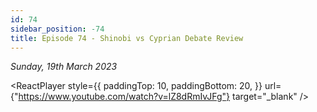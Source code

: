```yaml
---
id: 74
sidebar_position: -74
title: Episode 74 - Shinobi vs Cyprian Debate Review
---
```



_Sunday, 19th March 2023_

<ReactPlayer
  style={{
    paddingTop: 10,
    paddingBottom: 20,
  }}
  url={"https://www.youtube.com/watch?v=lZ8dRmIvJFg"}
  target="_blank"
/>
